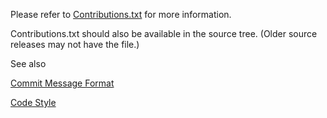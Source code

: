 Please refer to [https://github.com/tianocore/edk2/raw/master/MdePkg/Contributions.txt Contributions.txt] for more information.

Contributions.txt should also be available in the source tree. (Older source releases may not have the file.)

See also

[[Commit Message Format]]

[[Code Style]]
